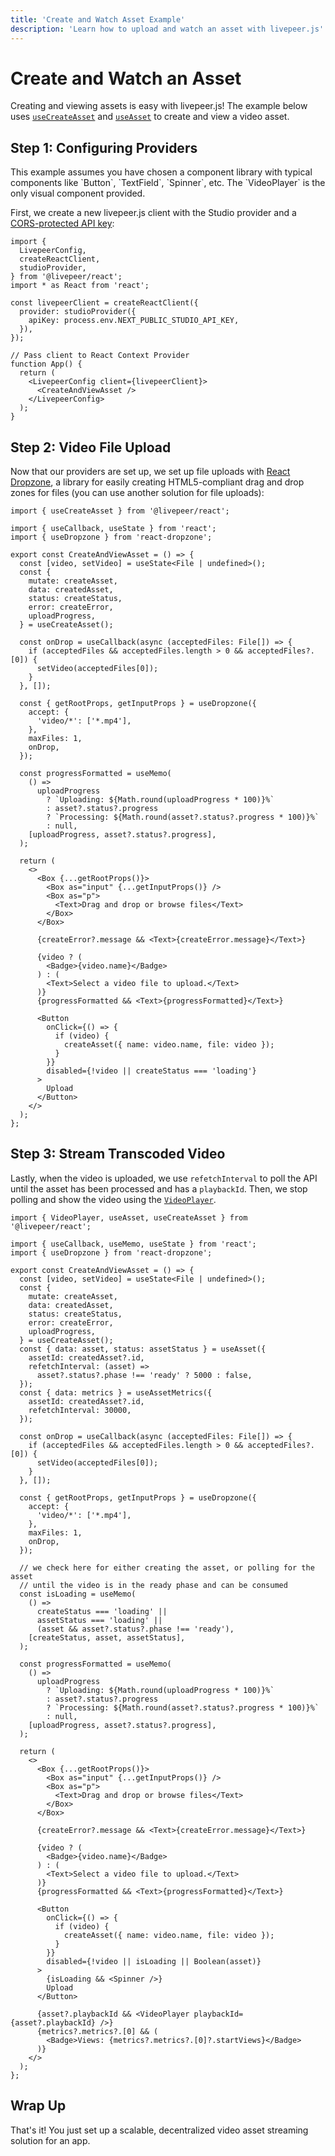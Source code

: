 ```yaml
---
title: 'Create and Watch Asset Example'
description: 'Learn how to upload and watch an asset with livepeer.js'
---
```



# Create and Watch an Asset

Creating and viewing assets is easy with livepeer.js! The example below uses [`useCreateAsset`](/react/hooks/useCreateAsset)
and [`useAsset`](/react/hooks/useAsset) to create and view a video asset.

<Asset />

## Step 1: Configuring Providers

<Callout>
  This example assumes you have chosen a component library with typical
  components like `Button`, `TextField`, `Spinner`, etc. The `VideoPlayer` is
  the only visual component provided.
</Callout>

First, we create a new livepeer.js client with the Studio provider and a [CORS-protected API key](/react/providers/studio#apikey):

```tsx
import {
  LivepeerConfig,
  createReactClient,
  studioProvider,
} from '@livepeer/react';
import * as React from 'react';

const livepeerClient = createReactClient({
  provider: studioProvider({
    apiKey: process.env.NEXT_PUBLIC_STUDIO_API_KEY,
  }),
});

// Pass client to React Context Provider
function App() {
  return (
    <LivepeerConfig client={livepeerClient}>
      <CreateAndViewAsset />
    </LivepeerConfig>
  );
}
```

## Step 2: Video File Upload

Now that our providers are set up, we set up file uploads with [React Dropzone](https://react-dropzone.js.org/),
a library for easily creating HTML5-compliant drag and drop zones for files (you can use another solution for file uploads):

```tsx
import { useCreateAsset } from '@livepeer/react';

import { useCallback, useState } from 'react';
import { useDropzone } from 'react-dropzone';

export const CreateAndViewAsset = () => {
  const [video, setVideo] = useState<File | undefined>();
  const {
    mutate: createAsset,
    data: createdAsset,
    status: createStatus,
    error: createError,
    uploadProgress,
  } = useCreateAsset();

  const onDrop = useCallback(async (acceptedFiles: File[]) => {
    if (acceptedFiles && acceptedFiles.length > 0 && acceptedFiles?.[0]) {
      setVideo(acceptedFiles[0]);
    }
  }, []);

  const { getRootProps, getInputProps } = useDropzone({
    accept: {
      'video/*': ['*.mp4'],
    },
    maxFiles: 1,
    onDrop,
  });

  const progressFormatted = useMemo(
    () =>
      uploadProgress
        ? `Uploading: ${Math.round(uploadProgress * 100)}%`
        : asset?.status?.progress
        ? `Processing: ${Math.round(asset?.status?.progress * 100)}%`
        : null,
    [uploadProgress, asset?.status?.progress],
  );

  return (
    <>
      <Box {...getRootProps()}>
        <Box as="input" {...getInputProps()} />
        <Box as="p">
          <Text>Drag and drop or browse files</Text>
        </Box>
      </Box>

      {createError?.message && <Text>{createError.message}</Text>}

      {video ? (
        <Badge>{video.name}</Badge>
      ) : (
        <Text>Select a video file to upload.</Text>
      )}
      {progressFormatted && <Text>{progressFormatted}</Text>}

      <Button
        onClick={() => {
          if (video) {
            createAsset({ name: video.name, file: video });
          }
        }}
        disabled={!video || createStatus === 'loading'}
      >
        Upload
      </Button>
    </>
  );
};
```

## Step 3: Stream Transcoded Video

Lastly, when the video is uploaded, we use `refetchInterval` to poll the API until the asset has been processed and
has a `playbackId`. Then, we stop polling and show the video using the [`VideoPlayer`](/react/VideoPlayer).

```tsx
import { VideoPlayer, useAsset, useCreateAsset } from '@livepeer/react';

import { useCallback, useMemo, useState } from 'react';
import { useDropzone } from 'react-dropzone';

export const CreateAndViewAsset = () => {
  const [video, setVideo] = useState<File | undefined>();
  const {
    mutate: createAsset,
    data: createdAsset,
    status: createStatus,
    error: createError,
    uploadProgress,
  } = useCreateAsset();
  const { data: asset, status: assetStatus } = useAsset({
    assetId: createdAsset?.id,
    refetchInterval: (asset) =>
      asset?.status?.phase !== 'ready' ? 5000 : false,
  });
  const { data: metrics } = useAssetMetrics({
    assetId: createdAsset?.id,
    refetchInterval: 30000,
  });

  const onDrop = useCallback(async (acceptedFiles: File[]) => {
    if (acceptedFiles && acceptedFiles.length > 0 && acceptedFiles?.[0]) {
      setVideo(acceptedFiles[0]);
    }
  }, []);

  const { getRootProps, getInputProps } = useDropzone({
    accept: {
      'video/*': ['*.mp4'],
    },
    maxFiles: 1,
    onDrop,
  });

  // we check here for either creating the asset, or polling for the asset
  // until the video is in the ready phase and can be consumed
  const isLoading = useMemo(
    () =>
      createStatus === 'loading' ||
      assetStatus === 'loading' ||
      (asset && asset?.status?.phase !== 'ready'),
    [createStatus, asset, assetStatus],
  );

  const progressFormatted = useMemo(
    () =>
      uploadProgress
        ? `Uploading: ${Math.round(uploadProgress * 100)}%`
        : asset?.status?.progress
        ? `Processing: ${Math.round(asset?.status?.progress * 100)}%`
        : null,
    [uploadProgress, asset?.status?.progress],
  );

  return (
    <>
      <Box {...getRootProps()}>
        <Box as="input" {...getInputProps()} />
        <Box as="p">
          <Text>Drag and drop or browse files</Text>
        </Box>
      </Box>

      {createError?.message && <Text>{createError.message}</Text>}

      {video ? (
        <Badge>{video.name}</Badge>
      ) : (
        <Text>Select a video file to upload.</Text>
      )}
      {progressFormatted && <Text>{progressFormatted}</Text>}

      <Button
        onClick={() => {
          if (video) {
            createAsset({ name: video.name, file: video });
          }
        }}
        disabled={!video || isLoading || Boolean(asset)}
      >
        {isLoading && <Spinner />}
        Upload
      </Button>

      {asset?.playbackId && <VideoPlayer playbackId={asset?.playbackId} />}
      {metrics?.metrics?.[0] && (
        <Badge>Views: {metrics?.metrics?.[0]?.startViews}</Badge>
      )}
    </>
  );
};
```

## Wrap Up

That's it! You just set up a scalable, decentralized video asset streaming solution for an app.
